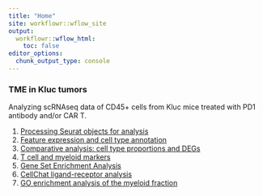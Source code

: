 ```yaml
---
title: "Home"
site: workflowr::wflow_site
output:
  workflowr::wflow_html:
    toc: false
editor_options:
  chunk_output_type: console
---
```


### TME in Kluc tumors

Analyzing scRNAseq data of CD45+ cells from Kluc mice treated with PD1 antibody and/or CAR T. 

1. [Processing Seurat objects for analysis](processing.html)\
2. [Feature expression and cell type annotation](annotate.html)\
3. [Comparative analysis: cell type proportions and DEGs](comparative_analysis.html)\
4. [T cell and myeloid markers](myeloid_lymphoid_markers_compare.html)\
5. [Gene Set Enrichment Analysis](GSEA.html)\
6. [CellChat ligand-receptor analysis](CellChat.html)\
7. [GO enrichment analysis of the myeloid fraction](GO.html)\

